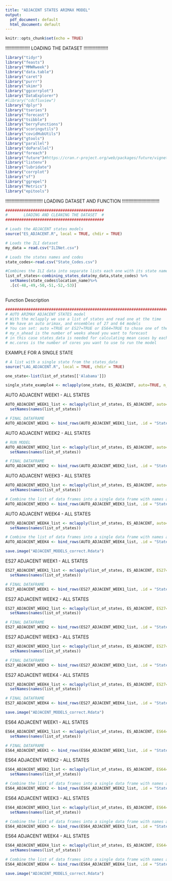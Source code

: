 ```yaml
---
title: "ADJACENT STATES ARIMAX MODEL"
output:
  pdf_document: default
  html_document: default
---
```


```r
knitr::opts_chunk$set(echo = TRUE)
```
!!!!!!!!!!!!!!!!!!!
LOADING THE DATASET
!!!!!!!!!!!!!!!!!!!
```r
library("tidyr")
library("feasts")
library("MMWRweek")
library("data.table")
library("caret")
library("purrr")
library("skimr")
library("ggcorrplot")
library("DataExplorer")
#library("cdcfluview")
library("dplyr")
library("tseries")
library("forecast")
library("tsibble")
library("berryFunctions")
library("scoringutils")
library("covidHubUtils")
library("gtools")
library("parallel")
library("doParallel")
library("foreach")
library("future")#https://cran.r-project.org/web/packages/future/vignettes/future-4-issues.html
library("listenv")
library("lubridate")
library("corrplot")
library("sf")
library("ggrepel")
library("Metrics")
library("epitools")
```
!!!!!!!!!!!!!!!!!!!!!!!!!!!!!
LOADING DATASET AND FUNCTION 
!!!!!!!!!!!!!!!!!!!!!!!!!!!!!
```r
###########################################
#       LOADING AND CLEANING THE DATASET  #        
###########################################

# Loads the ADJACENT states models
source("ES_ADJACENT.R", local = TRUE, chdir = TRUE)

# Loads the ILI dataset
my_data = read.csv("ILINet.csv")

# Loads the states names and codes
state_codes<-read.csv("State_Codes.csv")

#Combines the ILI data into separate lists each one with its state name and removes the states that are not in the contiguous U.S.
list_of_states<-combining_states_data(my_data,state_codes) %>% 
  setNames(state_codes$location_name)%>%                    
  .[c(-48,-49,-50,-51,-52,-53)]                             
                                                            
```
Function Description

```r
##############################################################################
# AUTO ARIMAX ADJACENT STATES model
# With the mclapply we use a list of states and read one at the time
# We have an auto arimax, and ensembles of 27 and 64 models
# You can set: auto =TRUE or ES27=TRUE or ES64=TRUE to chose one of them
# my_n_ahead is the number of weeks ahead you want to forecast
# in this case states_data is needed for calculating mean cases by each state
# mc.cores is the number of cores you want to use to run the model

```

EXAMPLE FOR A SINGLE STATE

```r
# A list with a single state from the states_data
source("LAG_ADJACENT.R", local = TRUE, chdir = TRUE)

one_state<-list(list_of_states[['Alabama']])

single_state_example4 <- mclapply(one_state, ES_ADJACENT, auto=TRUE, n_weeks_ahead=1,list_of_states=list_of_states, week_lag=1, mc.cores=1)

```

AUTO ADJACENT WEEK1 - ALL STATES

```r

AUTO_ADJACENT_WEEK1_list <- mclapply(list_of_states, ES_ADJACENT, auto=TRUE, n_weeks_ahead=1,list_of_states=list_of_states,week_lag=1, mc.cores=4)%>%
  setNames(names(list_of_states))

# FINAL DATAFRAME
AUTO_ADJACENT_WEEK1 <- bind_rows(AUTO_ADJACENT_WEEK1_list, .id = "State")

```

AUTO ADJACENT WEEK2 - ALL STATES

```r
# RUN MODEL 
AUTO_ADJACENT_WEEK2_list <- mclapply(list_of_states, ES_ADJACENT, auto=TRUE, n_weeks_ahead=2,list_of_states=list_of_states,week_lag=1, mc.cores=4)%>%
  setNames(names(list_of_states))

# FINAL DATAFRAME
AUTO_ADJACENT_WEEK2 <- bind_rows(AUTO_ADJACENT_WEEK2_list, .id = "State")
```

AUTO ADJACENT WEEK3 - ALL STATES

```r

AUTO_ADJACENT_WEEK3_list <- mclapply(list_of_states, ES_ADJACENT, auto=TRUE, n_weeks_ahead=3,list_of_states=list_of_states,week_lag=1, mc.cores=4)%>%
  setNames(names(list_of_states))

# Combine the list of data frames into a single data frame with names as a column
AUTO_ADJACENT_WEEK3 <- bind_rows(AUTO_ADJACENT_WEEK3_list, .id = "State")
```

AUTO ADJACENT WEEK4 - ALL STATES

```r

AUTO_ADJACENT_WEEK4_list <- mclapply(list_of_states, ES_ADJACENT, auto=TRUE, n_weeks_ahead=4,list_of_states=list_of_states,week_lag=1, mc.cores=4)%>%
  setNames(names(list_of_states))

# Combine the list of data frames into a single data frame with names as a column
AUTO_ADJACENT_WEEK4 <- bind_rows(AUTO_ADJACENT_WEEK4_list, .id = "State")
```

```r
save.image("ADJACENT_MODELS_correct.Rdata")
```

ES27 ADJACENT WEEK1 - ALL STATES

```r

ES27_ADJACENT_WEEK1_list <- mclapply(list_of_states, ES_ADJACENT, ES27=TRUE, n_weeks_ahead=1,list_of_states=list_of_states,week_lag=1, mc.cores=4)%>%
  setNames(names(list_of_states))

# FINAL DATAFRAME
ES27_ADJACENT_WEEK1 <- bind_rows(ES27_ADJACENT_WEEK1_list, .id = "State")
```

ES27 ADJACENT WEEK2 - ALL STATES

```r

ES27_ADJACENT_WEEK2_list <- mclapply(list_of_states, ES_ADJACENT, ES27=TRUE, n_weeks_ahead=2,list_of_states=list_of_states,week_lag=1, mc.cores=4)%>%
  setNames(names(list_of_states))

# FINAL DATAFRAME
ES27_ADJACENT_WEEK2 <- bind_rows(ES27_ADJACENT_WEEK2_list, .id = "State")
```

ES27 ADJACENT WEEK3 - ALL STATES

```r

ES27_ADJACENT_WEEK3_list <- mclapply(list_of_states, ES_ADJACENT, ES27=TRUE, n_weeks_ahead=3,list_of_states=list_of_states,week_lag=1, mc.cores=4)%>%
  setNames(names(list_of_states))

# FINAL DATAFRAME
ES27_ADJACENT_WEEK3 <- bind_rows(ES27_ADJACENT_WEEK3_list, .id = "State")
```

ES27 ADJACENT WEEK4 - ALL STATES

```r

ES27_ADJACENT_WEEK4_list <- mclapply(list_of_states, ES_ADJACENT, ES27=TRUE, n_weeks_ahead=4,list_of_states=list_of_states,week_lag=1, mc.cores=4)%>%
  setNames(names(list_of_states))

# FINAL DATAFRAME
ES27_ADJACENT_WEEK4 <- bind_rows(ES27_ADJACENT_WEEK4_list, .id = "State")
```

```r
save.image("ADJACENT_MODELS_correct.Rdata")
```

ES64 ADJACENT WEEK1 - ALL STATES

```r

ES64_ADJACENT_WEEK1_list <- mclapply(list_of_states, ES_ADJACENT, ES64=TRUE, n_weeks_ahead=1,list_of_states=list_of_states, mc.cores=4)%>%
  setNames(names(list_of_states))

# FINAL DATAFRAME
ES64_ADJACENT_WEEK1 <- bind_rows(ES64_ADJACENT_WEEK1_list, .id = "State")
```

ES64 ADJACENT WEEK2 - ALL STATES

```r

ES64_ADJACENT_WEEK2_list <- mclapply(list_of_states, ES_ADJACENT, ES64=TRUE, n_weeks_ahead=2,list_of_states=list_of_states, mc.cores=4)%>%
  setNames(names(list_of_states))

# Combine the list of data frames into a single data frame with names as a column
ES64_ADJACENT_WEEK2 <- bind_rows(ES64_ADJACENT_WEEK2_list, .id = "State")

```

ES64 ADJACENT WEEK3 - ALL STATES

```r

ES64_ADJACENT_WEEK3_list <- mclapply(list_of_states, ES_ADJACENT, ES64=TRUE, n_weeks_ahead=3,list_of_states=list_of_states, mc.cores=4)%>%
  setNames(names(list_of_states))

# Combine the list of data frames into a single data frame with names as a column
ES64_ADJACENT_WEEK3 <- bind_rows(ES64_ADJACENT_WEEK3_list, .id = "State")

```

ES64 ADJACENT WEEK4 - ALL STATES

```r

ES64_ADJACENT_WEEK4_list <- mclapply(list_of_states, ES_ADJACENT, ES64=TRUE, n_weeks_ahead=4,list_of_states=list_of_states, mc.cores=4)%>%
  setNames(names(list_of_states))

# Combine the list of data frames into a single data frame with names as a column
ES64_ADJACENT_WEEK4 <- bind_rows(ES64_ADJACENT_WEEK4_list, .id = "State")

```

```r
save.image("ADJACENT_MODELS_correct.Rdata")
```
